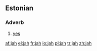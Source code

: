 {{see|Jah}}
==Estonian==
===Adverb===
{{infl|et|adverb}}

# [[yes]]

[[af:jah]]
[[el:jah]]
[[fr:jah]]
[[io:jah]]
[[pl:jah]]
[[tr:jah]]
[[zh:jah]]